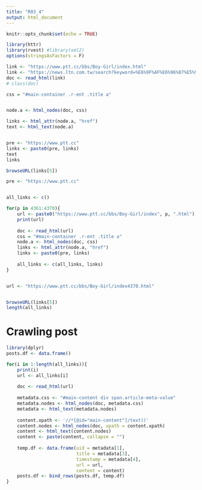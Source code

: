 ---
title: "R03_4"
output: html_document
---

```{r setup, include=FALSE}
knitr::opts_chunk$set(echo = TRUE)
```


```{r}
library(httr)
library(rvest) #library(xml2)
options(stringsAsFactors = F)
```



```{r}
link <- "https://www.ptt.cc/bbs/Boy-Girl/index.html"
link <- "https://news.ltn.com.tw/search?keyword=%E6%9F%AF%E6%96%87%E5%93%B2&conditions=and&SYear=2019&SMonth=1&SDay=15&EYear=2019&EMonth=4&EDay=15"
doc <- read_html(link)
# class(doc)

css = "#main-container .r-ent .title a"


node.a <- html_nodes(doc, css)

links <- html_attr(node.a, "href")
text <- html_text(node.a)


pre <- "https://www.ptt.cc"
links <- paste0(pre, links)
text
links

browseURL(links[5])

```
```{r}
pre <- "https://www.ptt.cc"


all_links <- c()

for(p in 4361:4370){
    url <- paste0("https://www.ptt.cc/bbs/Boy-Girl/index", p, ".html")
    print(url)
    
    doc <- read_html(url)
    css = "#main-container .r-ent .title a"
    node.a <- html_nodes(doc, css)
    links <- html_attr(node.a, "href")
    links <- paste0(pre, links)
        
    all_links <- c(all_links, links)
}


url <- "https://www.ptt.cc/bbs/Boy-Girl/index4370.html"


browseURL(links[5])
length(all_links)
```




# Crawling post
```{r}

library(dplyr)
posts.df <- data.frame()

for(i in 1:length(all_links)){
    print(i)
    url <- all_links[i]
        
    doc <- read_html(url)
    
    metadata.css <- "#main-content div span.article-meta-value"
    metadata.nodes <- html_nodes(doc, metadata.css)
    metadata <- html_text(metadata.nodes)
    
    content.xpath <- '//*[@id="main-content"]/text()'
    content.nodes <- html_nodes(doc, xpath = content.xpath)
    content <- html_text(content.nodes)
    content <- paste(content, collapse = "")
    
    temp.df <- data.frame(uid = metadata[1],
                          title = metadata[3],
                          timestamp = metadata[4],
                          url = url,
                          content = content)
    posts.df <- bind_rows(posts.df, temp.df)
}



```

